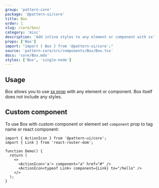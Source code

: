 ```yaml
---
group: 'pattern-core'
package: '@pattern-ui/core'
title: Box
order: 1
slug: /core/box/
category: 'misc'
description: 'Add inline styles to any element or component with sx'
props: ['Box']
import: "import { Box } from '@pattern-ui/core';"
source: 'pattern-core/src/components/Box/Box.tsx'
docs: 'core/Box.mdx'
styles: ['Box', 'single-node']
---
```



## Usage

Box allows you to use [sx prop](/theming/sx) with any element or component.
Box itself does not include any styles.

<Demo data={BoxDemos.usage} />

## Custom component

To use Box with custom component or element set `component` prop to tag name or react component:

```tsx
import { ActionIcon } from '@pattern-ui/core';
import { Link } from 'react-router-dom';

function Demo() {
  return (
    <>
      <ActionIcon<'a'> component="a" href="#" />
      <ActionIcon<typeof Link> component={Link} to="/hello" />
    </>
  );
}
```

<Demo data={BoxDemos.link} />
